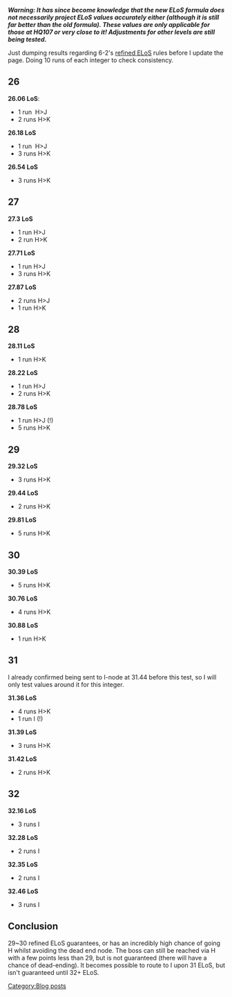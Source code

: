 '''''Warning: It has since become knowledge that the new ELoS formula does not necessarily project ELoS values accurately either (although it is still far better than the old formula). These values are only applicable for those at HQ107 or very close to it! Adjustments for other levels are still being tested.'''''


Just dumping results regarding 6-2's [[Line_of_Sight#Effective_Line_of_Sight_.28new_formula.29|refined ELoS]] rules before I update the page. Doing 10 runs of each integer to check consistency.
==26==

'''26.06 LoS''':

*1 run  H>J
*2 runs H>K
'''26.18 LoS'''
*1 run  H>J
*3 runs H>K
'''26.54 LoS'''
*3 runs H>K

==27==
'''27.3 LoS'''
*1 run H>J
*2 run H>K

'''27.71 LoS'''
*1 run H>J
*3 runs H>K
'''27.87 LoS'''
*2 runs H>J
*1 run H>K
==28==
'''28.11 LoS'''
*1 run H>K
'''28.22 LoS'''
*1 run H>J
*2 runs H>K
'''28.78 LoS'''
*1 run H>J (!)
*5 runs H>K
==29==
'''29.32 LoS'''
*3 runs H>K
'''29.44 LoS'''
*2 runs H>K
'''29.81 LoS'''
*5 runs H>K
==30==
'''30.39 LoS'''
*5 runs H>K
'''30.76 LoS'''
*4 runs H>K
'''30.88 LoS'''
*1 run H>K
==31==
I already confirmed being sent to I-node at 31.44 before this test, so I will only test values around it for this integer.

'''31.36 LoS'''
*4 runs H>K
*1 run I (!)
'''31.39 LoS'''
*3 runs H>K
'''31.42 LoS'''
*2 runs H>K
==32==
'''32.16 LoS'''
*3 runs I
'''32.28 LoS'''
*2 runs I
'''32.35 LoS'''
*2 runs I
'''32.46 LoS'''
*3 runs I

==Conclusion==
29~30 refined ELoS guarantees, or has an incredibly high chance of going H whilst avoiding the dead end node. The boss can still be reached via H with a few points less than 29, but is not guaranteed (there will have a chance of dead-ending). It becomes possible to route to I upon 31 ELoS, but isn't guaranteed until 32+ ELoS.
[[Category:Blog posts]]